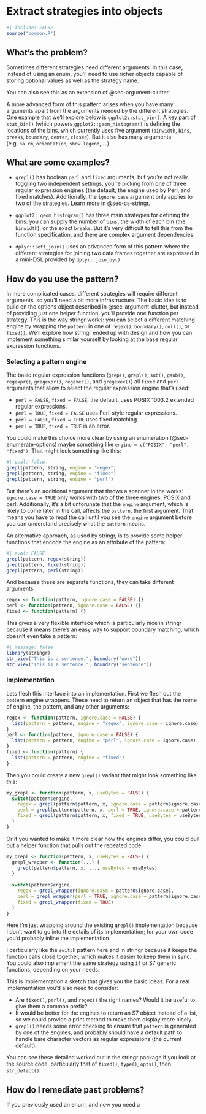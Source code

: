 # Extract strategies into objects {#sec-strategy-objects}

```r
#| include: FALSE
source("common.R")
```

## What's the problem?

Sometimes different strategies need different arguments.
In this case, instead of using an enum, you'll need to use richer objects capable of storing optional values as well as the strategy name.

You can also see this as an extension of @sec-argument-clutter

A more advanced form of this pattern arises when you have many arguments apart from the arguments needed by the different strategies.
One example that we'll explore below is `ggplot2::stat_bin()`.
A key part of `stat_bin()` (which powers `ggplot2::geom_histogram()` is defining the locations of the bins, which currently uses five argument (`binwidth`, `bins`, `breaks`, `boundary`, `center`, `closed`).
But it also has many arguments (e.g. `na.rm`, `orientation`, `show.legend`, \...)

## What are some examples?

-   `grepl()` has boolean `perl` and `fixed` arguments, but you're not really toggling two independent settings, you're picking from one of three regular expression engines (the default, the engine used by Perl, and fixed matches).
    Additionally, the `ignore.case` argument only applies to two of the strategies.
    Learn more in @sec-cs-stringr.

-   `ggplot2::geom_histogram()` has three main strategies for defining the bins: you can supply the number of `bins`, the width of each bin (the `binwidth`), or the exact `breaks`.
    But it's very difficult to tell this from the function specification, and there are complex argument dependencies.

-   `dplyr::left_join()` uses an advanced form of this pattern where the different strategies for joining two data frames together are expressed in a mini-DSL provided by `dplyr::join_by()`.

## How do you use the pattern?

In more complicated cases, different strategies will require different arguments, so you'll need a bit more infrastructure.
The basic idea is to build on the options object described in @sec-argument-clutter, but instead of providing just one helper function, you'll provide one function per strategy.
This is the way stringr works: you can select a different matching engine by wrapping the `pattern` in one of `regex()`, `boundary()`, `coll()`, or `fixed()`.
We'll explore how stringr ended up with design and how you can implement something similar yourself by looking at the base regular expression functions.

### Selecting a pattern engine {#strategy-objects-strategy-objects-strategy-objects-strategy-objects-strategy-objects-strategy-objects-strategy-objects-strategy-objects-strategy-objects-strategy-objects-strategy-objects-strategy-objects-strategy-objects-strategy-objects-strategy-objects-sec-pattern-engine}

The basic regular expression functions (`grep()`, `grepl()`, `sub()`, `gsub()`, `regexpr()`, `gregexpr()`, `regexec()`, and `gregexec()`) all `fixed` and `perl` arguments that allow to select the regular expression engine that's used:

-   `perl = FALSE`, `fixed = FALSE`, the default, uses POSIX 1003.2 extended regular expressions.
-   `perl = TRUE`, `fixed = FALSE` uses Perl-style regular expressions.
-   `perl = FALSE`, `fixed = TRUE` uses fixed matching.
-   `perl = TRUE`, `fixed = TRUE` is an error.

You could make this choice more clear by using an enumeration (@sec-enumerate-options) maybe something like `engine = c("POSIX", "perl", "fixed")`.
That might look something like this:

```r
#| eval: false
grepl(pattern, string, engine = "regex")
grepl(pattern, string, engine = "fixed")
grepl(pattern, string, engine = "perl")
```

But there's an additional argument that throws a spanner in the works: `ignore.case = TRUE` only works with two of the three engines: POSIX and perl.
Additionally, it's a bit unforunate that the `engine` argument, which is likely to come later in the call, affects the `pattern`, the first argument.
That means you have to read the call until you see the `engine` argument before you can understand precisely what the `pattern` means.

An alternative approach, as used by stringr, is to provide some helper functions that encode the engine as an attribute of the pattern:

```r
#| eval: FALSE
grepl(pattern, regex(string))
grepl(pattern, fixed(string))
grepl(pattern, perl(string))
```

And because these are separate functions, they can take different arguments:

```r
regex <- function(pattern, ignore.case = FALSE) {}
perl <- function(pattern, ignore.case = FALSE) {}
fixed <- function(pattern) {}
```

This gives a very flexible interface which is particularly nice in stringr because it means there's an easy way to support boundary matching, which doesn't even take a pattern:

```r
#| message: false
library(stringr)
str_view("This is a sentence.", boundary("word"))
str_view("This is a sentence.", boundary("sentence"))
```

### Implementation

Lets flesh this interface into an implementation.
First we flesh out the pattern engine wrappers.
These need to return an object that has the name of engine, the pattern, and any other arguments:

```r
regex <- function(pattern, ignore.case = FALSE) {
  list(pattern = pattern, engine = "regex", ignore.case = ignore.case)
}
perl <- function(pattern, ignore.case = FALSE) {
  list(pattern = pattern, engine = "perl", ignore.case = ignore.case)
}
fixed <- function(pattern) {
  list(pattern = pattern, engine = "fixed")
}
```

Then you could create a new `grepl()` variant that might look something like this:

```r
my_grepl <- function(pattern, x, useBytes = FALSE) {
  switch(pattern$engine, 
    regex = grepl(pattern$pattern, x, ignore.case = pattern$ignore.case, useBytes = useBytes),
    perl = grepl(pattern$pattern, x, perl = TRUE, ignore.case = pattern$ignore.case, useBytes = useBytes),
    fixed = grepl(pattern$pattern, x, fixed = TRUE, useBytes = useBytes)
  )
}
```

Or if you wanted to make it more clear how the engines differ, you could pull out a helper function that pulls out the repeated code:

```r
my_grepl <- function(pattern, x, useBytes = FALSE) {
  grepl_wrapper <- function(...) {
    grepl(pattern$pattern, x, ..., useBytes = useBytes)
  }
  
  switch(pattern$engine, 
    regex = grepl_wrapper(ignore.case = pattern$ignore.case),
    perl = grepl_wrapper(perl = TRUE, ignore.case = pattern$ignore.case),
    fixed = grepl_wrapper(fixed = TRUE)
  )
}
```

Here I'm just wrapping around the existing `grepl()` implementation because I don't want to go into the details of its implementation; for your own code you'd probably inline the implementation.

I particularly like the `switch` pattern here and in stringr because it keeps the function calls close together, which makes it easier to keep them in sync.
You could also implement the same strategy using `if` or S7 generic functions, depending on your needs.

This is implementation a sketch that gives you the basic ideas.
For a real implementation you'd also need to consider:

-   Are `fixed()`, `perl()`, and `regex()` the right names? Would it be useful to give them a common prefix?
-   It would be better for the engines to return an S7 object instead of a list, so we could provide a print method to make them display more nicely.
-   `grepl()` needs some error checking to ensure that `pattern` is generated by one of the engines, and probably should have a default path to handle bare character vectors as regular expressions (the current default).

You can see these detailed worked out in the stringr package if you look at the source code, particularly that of `fixed()`, `type()`, `opts()`, then `str_detect()`.

## How do I remediate past problems?

If you previously used an enum, and now you need a
